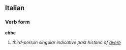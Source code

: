 ==Italian==
===Verb form===
'''ebbe'''

# ''third-person singular indicative past historic of [[avere]]''